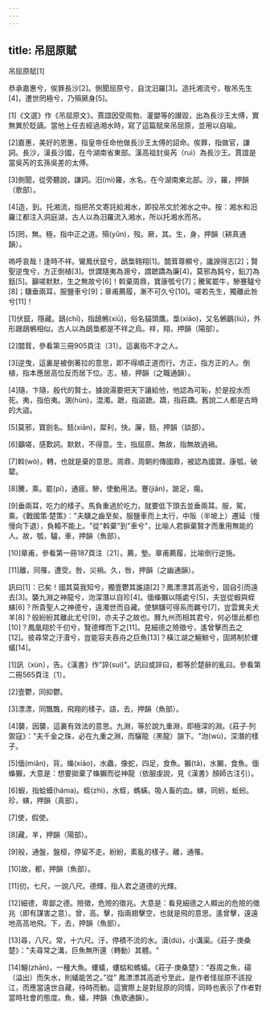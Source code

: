 ```yaml
---
---
---
```

title: 吊屈原賦
---




吊屈原賦[1]

恭承嘉惠兮，俟罪長沙[2]。側聞屈原兮，自沈汨羅[3]。造托湘流兮，敬吊先生[4]，遭世罔極兮，乃殞厥身[5]。

[1]《文選》作《吊屈原文》。賈誼因受周勃、灌嬰等的譖毀，出為長沙王太傅，實無異於貶謫。當他上任去經過湘水時，寫了這篇賦來吊屈原，並用以自喻。

[2]嘉惠，美好的恩惠，指皇帝任命他做長沙王太傅的詔命。俟罪，指做官，謙詞。長沙，漢長沙國，在今湖南省東部。漢高祖封吳芮（ruì）為長沙王。賈誼是當吳芮的玄孫吳差的太傅。

[3]側聞，從旁聽說，謙詞。汨(mì)羅，水名，在今湖南東北部。沙，羅，押韻（歌部）。

[4]造，到。托湘流，指把吊文寄託給湘水，即投吊文於湘水之中。按：湘水和汨羅江都注入洞庭湖，古人以為汨羅流入湘水，所以托湘水而吊。

[5]罔，無。極，指中正之道。殞(yǔn)，歿。厥，其。生，身，押韻（耕真通韻）。

嗚呼哀哉！逢時不祥。鸞鳳伏竄兮，鴟梟翱翔[1]。闒茸尊顯兮，讒諛得志[2]；賢聖逆曳兮，方正倒植[3]。世謂隨夷為溷兮，謂蹠蹻為廉[4]，莫邪為鈍兮，鉛刀為銛[5]。籲嗟默默，生之無故兮[6]！斡棄周鼎，寶康瓠兮[7]；騰駕罷牛，驂蹇驢兮[8]；驥垂兩耳，服鹽車兮[9]；章甫薦履，漸不可久兮[10]。嗟若先生，獨離此咎兮[11]！

[1]伏竄，隱藏。鴟(chī)，指鴟鵂(xiū)，俗名貓頭鷹。梟(xiāo)，又名鵂鶹(liú)，外形跟鴟鵂相似。古人以為鴟梟都是不祥之烏。祥，翔，押韻（陽部）。

[2]闒茸，參看第三冊905頁注〔31〕。這裏指不才之人。

[3]逆曳，這裏是被倒著拉的意思，即不得順正道而行。方正，指方正的人。倒植，指本應居高位反而居下位。志，植，押韻（之職通韻）。

[4]隨，卞隨，殷代的賢士。據說湯要把天下讓給他，他認為可恥，於是投水而死。夷，指伯夷。溷(hùn)，混濁。蹠，指盜蹠。蹻，指莊蹻。舊說二人都是古時的大盜。

[5]莫邪，寶劍名。銛(xiān)，犀利，快。廉，銛，押韻（談部）。

[6]籲嗟，感歎詞。默默，不得意。生，指屈原。無故，指無故過禍。

[7]斡(wò)，轉，也就是棄的意思。周鼎，周朝的傳國鼎，被認為國寶。康瓠，破罌。

[8]騰，乘。罷(pí)，通疲。驂，使動用法。蹇(jiǎn)，跛足，瘸。

[9]垂兩耳，吃力的樣子。馬負重過於吃力，就要低下頭去並垂兩耳。服，駕，乘。《戰國策·楚策》："夫驥之齒至矣，服鹽車而上太行，中阪（半坡上）遷延（慢慢向下退），負轅不能上。"從"斡棄"到"車兮"，比喻人君摒棄賢才而重用無能的人。故，瓠，驢，車，押韻（魚部）。

[10]章甫，參看第一冊187頁注〔21〕。薦，墊。章甫薦履，比喻倒行逆施。

[11]離，同罹，遭受。咎，災禍。久，咎，押韻（之幽通韻）。

訊曰[1]：已矣！國其莫我知兮，獨壹鬱其誰語[2]？鳳漂漂其高逝兮，固自引而遠去[3]。襲九淵之神龍兮，沕深潛以自珍[4]。偭蟂獺以隱處兮[5]，夫豈從蝦與蛭螾[6]？所貴聖人之神德兮，遠濁世而自藏。使騏驥可得系而羈兮[7]，豈雲異夫犬羊[8]？般紛紛其離此尤兮[9]，亦夫子之故也。曆九州而相其君兮，何必懷此都也[10]？鳳凰翔於千仞兮，覽德輝而下之[11]。見細德之險徵兮，遙曾擊而去之[12]。彼尋常之汙瀆兮，豈能容夫吞舟之巨魚[13]？橫江湖之鱣鯨兮，固將制於螻蟻[14]。

[1]訊（xùn），告。《漢書》作"誶(suì)"。訊曰或誶曰，都等於楚辭的亂曰。參看第二冊565頁注〔1〕。

[2]壹鬱，同抑鬱。

[3]漂漂，同飄飄，飛翔的樣子。語，去，押韻（魚部）。

[4]襲，因襲，這裏有效法的意思。九淵，等於說九重淵，即極深的淵。《莊子·列禦寇》："夫千金之珠，必在九重之淵，而驪龍（黑龍）頷下。"沕(wù)，深潛的樣子。

[5]偭(miǎn)，背。蟂(xiāo)，水蟲，像蛇，四足，食魚。獺(tǎ)，水獺，食魚。偭蟂獺，大意是：想要拋棄了蟂獺而從神龍（依服虔說，見《漢書》顏師古注引）。

[6]蝦，指蛤蟆(háma)。蛭(zhì)，水蛭，螞蟥。吸人畜的血。螾，同蚓，蚯蚓。珍，螾，押韻（真部）。

[7]使，假使。

[8]藏，羊，押韻（陽部）。

[9]般，通盤，盤桓，停留不走。紛紛，紊亂的樣子。離，通罹。

[10]故，都，押韻（魚部）。

[11]仞，七尺，一說八尺。德輝，指人君之道德的光輝。

[12]細德，卑鄙之德。險徵，危險的徵兆。大意是：看見細德之人顯出的危險的徵兆（即有謀害之意）。曾，高。擊，指兩翅擊空，也就是飛的意思。遙曾擊，遠遠地高高地飛。下，去，押韻（魚部）。

[13]尋，八尺。常，十六尺。汙，停積不流的水。瀆(dú)，小溝渠。《莊子·庚桑楚》："夫尋常之溝，巨魚無所還（轉動）其體。"

[14]鱣(zhān)，一種大魚。螻蟻，螻蛄和螞蟻。《莊子·庚桑楚》：“吞周之魚，碭（溢出）而失水，則蟻能苦之。”從” 鳳漂漂其高逝兮至此，是作者怪屈原不該投江，而應當遠世自藏，待時而動。這實際上是對屈原的同情，同時也表示了作者對當時社會的態度。魚，蟻，押韻（魚歌通韻）。
